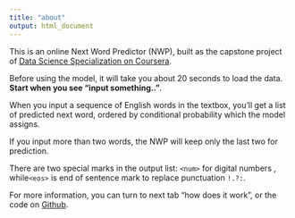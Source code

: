 ```yaml
---
title: "about"
output: html_document
---
```


This is an online Next Word Predictor (NWP), built as the capstone project of [Data Science Specialization on Coursera](https://www.coursera.org/learn/data-science-project/).

Before using the model, it will take you about 20 seconds to load the data. **Start when you see "input something.."**.
 
When you input a sequence of English words in the textbox, you'll get a list of predicted next word, ordered by conditional probability which the model assigns.

If you input more than two words, the NWP will keep only the last two for prediction.

There are two special marks in the output list: `<num>` for digital numbers , while`<eos>` is end of sentence mark to replace punctuation `!.?:`.

For more information, you can turn to next tab "how does it work", or the code on [Github](https://github.com/lifengleaf/capstone).

